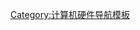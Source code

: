 {{Navbox
| name      = 上网本
| title     = [[上网本]]
| bodyclass = hlist

| list1 =
* [[Acer Aspire One]]
* [[華碩Eee PC|ASUS Eee PC]]
* {{tsl|en|Classmate PC}}
* {{tsl|en|CloudBook}}
* {{tsl|en|Dell Inspiron Mini Series|Dell Inspiron Mini}}
* {{tsl|en|Doel (computer)|Doel}}
* {{tsl|en|ECS G10IL}}
* {{tsl|en|Elonex ONE}}
* {{tsl|en|Gateway LT31}}
* {{tsl|en|Gdium}}
* {{tsl|en|Gigabyte M912}}
* {{tsl|en|HP Mini|HP Mini/Mini-Note}}
* {{tsl|en|MSI Wind Netbook|MSI Wind}}
* {{tsl|en|Nanobook}}
* {{tsl|en|Noahpad}}
* [[XO-1|OLPC XO-1]]
* {{tsl|en|One A110}}
* {{tsl|en|Samsung N130|Samsung N130/N140}} {{tsl|en|Samsung NC10|NC10}}/{{tsl|en|Samsung NC20|NC20}}
* {{tsl|en|Skytone Alpha-400}}
* {{tsl|en|Sony VAIO M series}}
* {{tsl|en|Sony VAIO W series}}
* [[Sinomanic]]
* {{tsl|en|VIA OpenBook}}
* {{tsl|en|PAC-nBook 1}}
| below =
* [[上网本比较]]

}}<noinclude>
[[Category:计算机硬件导航模板]]
</noinclude>